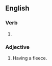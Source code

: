 ==English==

===Verb===
{{head|en|verb form}}

# {{en-past of|fleece}}

===Adjective===
{{en-adj|-}}

# Having a fleece.